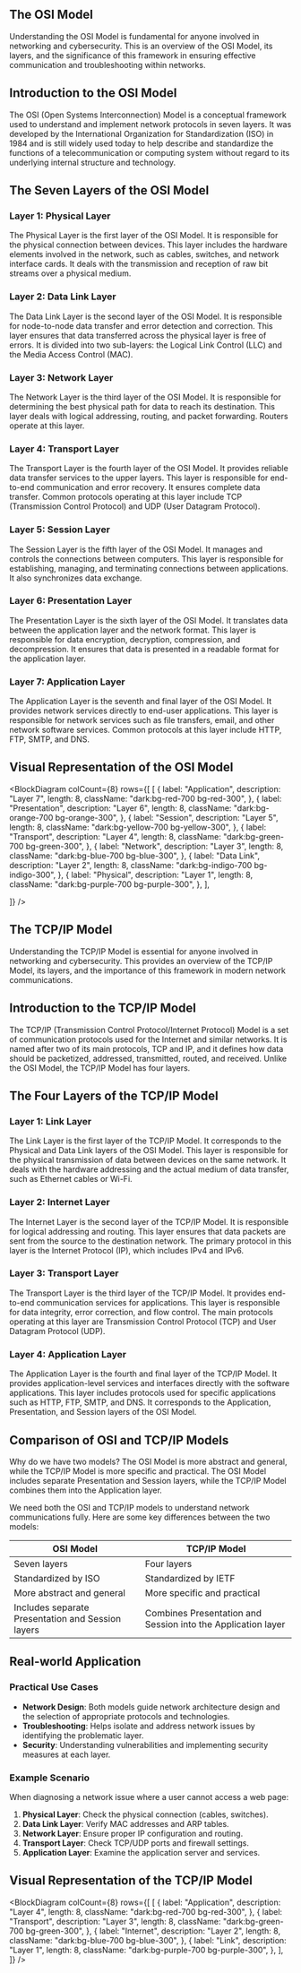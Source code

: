 
## The OSI Model

Understanding the OSI Model is fundamental for anyone involved in networking and cybersecurity. This is an overview of the OSI Model, its layers, and the significance of this framework in ensuring effective communication and troubleshooting within networks.

## Introduction to the OSI Model

The OSI (Open Systems Interconnection) Model is a conceptual framework used to understand and implement network protocols in seven layers. It was developed by the International Organization for Standardization (ISO) in 1984 and is still widely used today to help describe and standardize the functions of a telecommunication or computing system without regard to its underlying internal structure and technology.

## The Seven Layers of the OSI Model

### Layer 1: Physical Layer

The Physical Layer is the first layer of the OSI Model. It is responsible for the physical connection between devices. This layer includes the hardware elements involved in the network, such as cables, switches, and network interface cards. It deals with the transmission and reception of raw bit streams over a physical medium.

### Layer 2: Data Link Layer

The Data Link Layer is the second layer of the OSI Model. It is responsible for node-to-node data transfer and error detection and correction. This layer ensures that data transferred across the physical layer is free of errors. It is divided into two sub-layers: the Logical Link Control (LLC) and the Media Access Control (MAC).

### Layer 3: Network Layer

The Network Layer is the third layer of the OSI Model. It is responsible for determining the best physical path for data to reach its destination. This layer deals with logical addressing, routing, and packet forwarding. Routers operate at this layer.

### Layer 4: Transport Layer

The Transport Layer is the fourth layer of the OSI Model. It provides reliable data transfer services to the upper layers. This layer is responsible for end-to-end communication and error recovery. It ensures complete data transfer. Common protocols operating at this layer include TCP (Transmission Control Protocol) and UDP (User Datagram Protocol).

### Layer 5: Session Layer

The Session Layer is the fifth layer of the OSI Model. It manages and controls the connections between computers. This layer is responsible for establishing, managing, and terminating connections between applications. It also synchronizes data exchange.

### Layer 6: Presentation Layer

The Presentation Layer is the sixth layer of the OSI Model. It translates data between the application layer and the network format. This layer is responsible for data encryption, decryption, compression, and decompression. It ensures that data is presented in a readable format for the application layer.

### Layer 7: Application Layer

The Application Layer is the seventh and final layer of the OSI Model. It provides network services directly to end-user applications. This layer is responsible for network services such as file transfers, email, and other network software services. Common protocols at this layer include HTTP, FTP, SMTP, and DNS.

## Visual Representation of the OSI Model

<BlockDiagram
  colCount={8}
  rows={[
    [
      {
        label: "Application",
        description: "Layer 7",
        length: 8,
        className: "dark:bg-red-700 bg-red-300",
      },
      {
        label: "Presentation",
        description: "Layer 6",
        length: 8,
        className: "dark:bg-orange-700 bg-orange-300",
      },
      {
        label: "Session",
        description: "Layer 5",
        length: 8,
        className: "dark:bg-yellow-700 bg-yellow-300",
      },
      {
        label: "Transport",
        description: "Layer 4",
        length: 8,
        className: "dark:bg-green-700 bg-green-300",
      },
      {
        label: "Network",
        description: "Layer 3",
        length: 8,
        className: "dark:bg-blue-700 bg-blue-300",
      },
      {
        label: "Data Link",
        description: "Layer 2",
        length: 8,
        className: "dark:bg-indigo-700 bg-indigo-300",
      },
      {
        label: "Physical",
        description: "Layer 1",
        length: 8,
        className: "dark:bg-purple-700 bg-purple-300",
      },
    ],

]}
/>

## The TCP/IP Model

Understanding the TCP/IP Model is essential for anyone involved in networking and cybersecurity. This provides an overview of the TCP/IP Model, its layers, and the importance of this framework in modern network communications.

## Introduction to the TCP/IP Model

The TCP/IP (Transmission Control Protocol/Internet Protocol) Model is a set of communication protocols used for the Internet and similar networks. It is named after two of its main protocols, TCP and IP, and it defines how data should be packetized, addressed, transmitted, routed, and received. Unlike the OSI Model, the TCP/IP Model has four layers.

## The Four Layers of the TCP/IP Model

### Layer 1: Link Layer

The Link Layer is the first layer of the TCP/IP Model. It corresponds to the Physical and Data Link layers of the OSI Model. This layer is responsible for the physical transmission of data between devices on the same network. It deals with the hardware addressing and the actual medium of data transfer, such as Ethernet cables or Wi-Fi.

### Layer 2: Internet Layer

The Internet Layer is the second layer of the TCP/IP Model. It is responsible for logical addressing and routing. This layer ensures that data packets are sent from the source to the destination network. The primary protocol in this layer is the Internet Protocol (IP), which includes IPv4 and IPv6.

### Layer 3: Transport Layer

The Transport Layer is the third layer of the TCP/IP Model. It provides end-to-end communication services for applications. This layer is responsible for data integrity, error correction, and flow control. The main protocols operating at this layer are Transmission Control Protocol (TCP) and User Datagram Protocol (UDP).

### Layer 4: Application Layer

The Application Layer is the fourth and final layer of the TCP/IP Model. It provides application-level services and interfaces directly with the software applications. This layer includes protocols used for specific applications such as HTTP, FTP, SMTP, and DNS. It corresponds to the Application, Presentation, and Session layers of the OSI Model.

## Comparison of OSI and TCP/IP Models

Why do we have two models? The OSI Model is more abstract and general, while the TCP/IP Model is more specific and practical. The OSI Model includes separate Presentation and Session layers, while the TCP/IP Model combines them into the Application layer.

We need both the OSI and TCP/IP models to understand network communications fully. Here are some key differences between the two models:

| OSI Model                                         | TCP/IP Model                                                 |
| ------------------------------------------------- | ------------------------------------------------------------ |
| Seven layers                                      | Four layers                                                  |
| Standardized by ISO                               | Standardized by IETF                                         |
| More abstract and general                         | More specific and practical                                  |
| Includes separate Presentation and Session layers | Combines Presentation and Session into the Application layer |

## Real-world Application

### Practical Use Cases

- **Network Design**: Both models guide network architecture design and the selection of appropriate protocols and technologies.
- **Troubleshooting**: Helps isolate and address network issues by identifying the problematic layer.
- **Security**: Understanding vulnerabilities and implementing security measures at each layer.

### Example Scenario

When diagnosing a network issue where a user cannot access a web page:

1. **Physical Layer**: Check the physical connection (cables, switches).
2. **Data Link Layer**: Verify MAC addresses and ARP tables.
3. **Network Layer**: Ensure proper IP configuration and routing.
4. **Transport Layer**: Check TCP/UDP ports and firewall settings.
5. **Application Layer**: Examine the application server and services.

## Visual Representation of the TCP/IP Model

<BlockDiagram
  colCount={8}
  rows={[
    [
      {
        label: "Application",
        description: "Layer 4",
        length: 8,
        className: "dark:bg-red-700 bg-red-300",
      },
      {
        label: "Transport",
        description: "Layer 3",
        length: 8,
        className: "dark:bg-green-700 bg-green-300",
      },
      {
        label: "Internet",
        description: "Layer 2",
        length: 8,
        className: "dark:bg-blue-700 bg-blue-300",
      },
      {
        label: "Link",
        description: "Layer 1",
        length: 8,
        className: "dark:bg-purple-700 bg-purple-300",
      },
    ],
  ]}
/>
